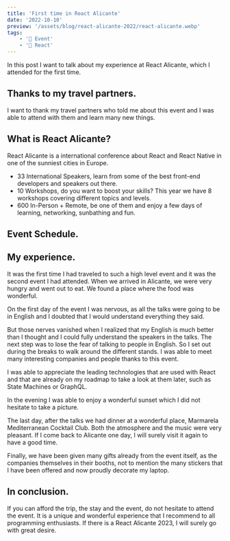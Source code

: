 ```yaml
---
title: 'First time in React Alicante'
date: '2022-10-10'
preview: '/assets/blog/react-alicante-2022/react-alicante.webp'
tags:
    - '🎤 Event'
    - '📘 React'
---
```


In this post I want to talk about my experience at React Alicante, which I attended for the first time.

<MdxImage src="/assets/blog/react-alicante-2022/react-alicante.webp" alt="photo" />

## Thanks to my travel partners.

I want to thank my travel partners who told me about this event and I was able to attend with them and learn many new things.

<MdxImage src="/assets/blog/react-alicante-2022/travel-partners.webp" alt="photo" />

## What is React Alicante?

React Alicante is a international conference about React and React Native in one of the sunniest cities in Europe.

-   33 International Speakers, learn from some of the best front-end developers and speakers out there.
-   10 Workshops, do you want to boost your skills? This year we have 8 workshops covering different topics and levels.
-   600 In-Person + Remote, be one of them and enjoy a few days of learning, networking, sunbathing and fun.

## Event Schedule.

<MdxImage src="/assets/blog/react-alicante-2022/event-schedule.webp" alt="photo" />

## My experience.

It was the first time I had traveled to such a high level event and it was the second event I had attended. When we arrived in Alicante, we were very hungry and went out to eat. We found a place where the food was wonderful.

<MdxImage src="/assets/blog/react-alicante-2022/food-1.webp" alt="photo" />
<MdxImage src="/assets/blog/react-alicante-2022/food-2.webp" alt="photo" />

On the first day of the event I was nervous, as all the talks were going to be in English and I doubted that I would understand everything they said.

<MdxImage src="/assets/blog/react-alicante-2022/first-day.webp" alt="photo" />

But those nerves vanished when I realized that my English is much better than I thought and I could fully understand the speakers in the talks. The next step was to lose the fear of talking to people in English. So I set out during the breaks to walk around the different stands. I was able to meet many interesting companies and people thanks to this event.

I was able to appreciate the leading technologies that are used with React and that are already on my roadmap to take a look at them later, such as State Machines or GraphQL.

In the evening I was able to enjoy a wonderful sunset which I did not hesitate to take a picture.

<MdxImage src="/assets/blog/react-alicante-2022/sunset.webp" alt="photo" />

The last day, after the talks we had dinner at a wonderful place, Marmarela Mediterranean Cocktail Club. Both the atmosphere and the music were very pleasant. If I come back to Alicante one day, I will surely visit it again to have a good time.

<MdxImage src="/assets/blog/react-alicante-2022/marmarela.webp" alt="photo" />

Finally, we have been given many gifts already from the event itself, as the companies themselves in their booths, not to mention the many stickers that I have been offered and now proudly decorate my laptop.

<MdxImage src="/assets/blog/react-alicante-2022/gifts.webp" alt="photo" />

## In conclusion.

If you can afford the trip, the stay and the event, do not hesitate to attend the event. It is a unique and wonderful experience that I recommend to all programming enthusiasts. If there is a React Alicante 2023, I will surely go with great desire.
